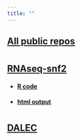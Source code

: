 ```yaml
---
title: ""
---
```


## [__All public repos__](https://github.com/kylesha)

# \newline  
# \newline  
## [__RNAseq-snf2__](https://github.com/kylesha/rnaseq-snf2)  
- #### [R code](https://github.com/kylesha/rnaseq-snf2/blob/master/RNAseq-snf2.Rmd)  
- #### [html output](https://kylesha.github.io/rnaseq-snf2/)

# \newline  
# \newline  
## [__DALEC__](https://github.com/kylesha/DALEC)  
